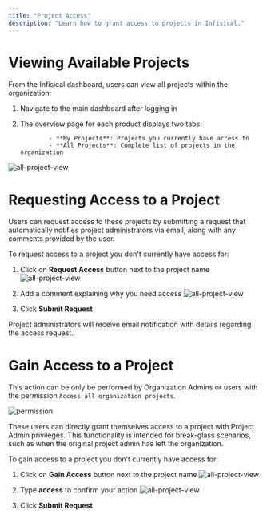 ```yaml
---
title: "Project Access"
description: "Learn how to grant access to projects in Infisical."
---
```


# Viewing Available Projects

From the Infisical dashboard, users can view all projects within the organization:

1.  Navigate to the main dashboard after logging in
2.  The overview page for each product displays two tabs:

        		- **My Projects**: Projects you currently have access to
        		- **All Projects**: Complete list of projects in the organization

![all-project-view](/images/platform/project-access-requests/all-project-view.png)

# Requesting Access to a Project

Users can request access to these projects by submitting a request that automatically notifies project administrators via email, along with any comments provided by the user.

To request access to a project you don't currently have access for:

1. Click on **Request Access** button next to the project name
   ![all-project-view](/images/platform/project-access-requests/request-access.png)

2. Add a comment explaining why you need access
   ![all-project-view](/images/platform/project-access-requests/access-comment.png)

3. Click **Submit Request**

<Info>
  Project administrators will receive email notification with details regarding
  the access request.
</Info>

# Gain Access to a Project

This action can be only be performed by Organization Admins or users with the permission `Access all organization projects`.

![permission](/images/platform/project-access-requests/access-all-project-permission.png)

These users can directly grant themselves access to a project with Project Admin privileges. This functionality is intended for break-glass scenarios, such as when the original project admin has left the organization.

To gain access to a project you don't currently have access for:

1. Click on **Gain Access** button next to the project name
   ![all-project-view](/images/platform/project-access-requests/gain-access.png)

2. Type **access** to confirm your action
   ![all-project-view](/images/platform/project-access-requests/gain-access-conf.png)

3. Click **Submit Request**
